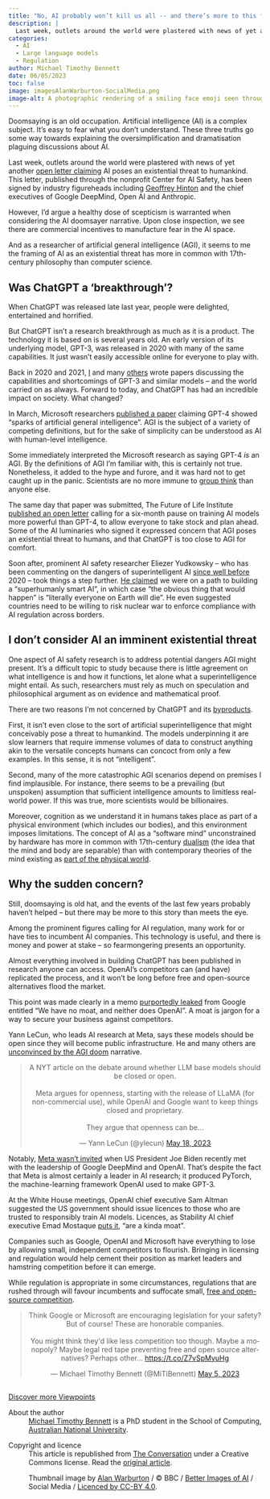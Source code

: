```yaml
---
title: "No, AI probably won’t kill us all -- and there’s more to this fear campaign than meets the eye"
description: |
  Last week, outlets around the world were plastered with news of yet another open letter claiming AI poses an existential threat to humankind. Michael Timothy Bennett argues that a healthy dose of scepticism is warranted when considering the 'AI doomsayer' narrative.     
categories:
  - AI
  - Large language models
  - Regulation
author: Michael Timothy Bennett
date: 06/05/2023
toc: false
image: imagesAlanWarburton-SocialMedia.png
image-alt: A photographic rendering of a smiling face emoji seen through a refractive glass grid, overlaid with a diagram of a neural network.
---
```

Doomsaying is an old occupation. Artificial intelligence (AI) is a complex subject. It’s easy to fear what you don’t understand. These three truths go some way towards explaining the oversimplification and dramatisation plaguing discussions about AI.

Last week, outlets around the world were plastered with news of yet another <a href="https://www.safe.ai/statement-on-ai-risk">open letter claiming</a> AI poses an existential threat to humankind. This letter, published through the nonprofit Center for AI Safety, has been signed by industry figureheads including <a href="https://theconversation.com/ai-pioneer-geoffrey-hinton-says-ai-is-a-new-form-of-intelligence-unlike-our-own-have-we-been-getting-it-wrong-this-whole-time-204911">Geoffrey Hinton</a> and the chief executives of Google DeepMind, Open AI and Anthropic.

However, I’d argue a healthy dose of scepticism is warranted when considering the AI doomsayer narrative. Upon close inspection, we see there are commercial incentives to manufacture fear in the AI space.

And as a researcher of artificial general intelligence (AGI), it seems to me the framing of AI as an existential threat has more in common with 17th-century philosophy than computer science.

## Was ChatGPT a ‘breakthrough’?
When ChatGPT was released late last year, people were delighted, entertained and horrified.

But ChatGPT isn’t a research breakthrough as much as it is a product. The technology it is based on is several years old. An early version of its underlying model, GPT-3, was released in 2020 with many of the same capabilities. It just wasn’t easily accessible online for everyone to play with.

Back in 2020 and 2021, <a href="https://ieeexplore.ieee.org/document/9495946">I</a> and many <a href="https://link.springer.com/article/10.1007/s11023-020-09548-1">others</a> wrote papers discussing the capabilities and shortcomings of GPT-3 and similar models – and the world carried on as always. Forward to today, and ChatGPT has had an incredible impact on society. What changed?

In March, Microsoft researchers <a href="https://futurism.com/gpt-4-sparks-of-agi">published a paper</a> claiming GPT-4 showed “sparks of artificial general intelligence”. AGI is the subject of a variety of competing definitions, but for the sake of simplicity can be understood as AI with human-level intelligence.

Some immediately interpreted the Microsoft research as saying GPT-4 <em>is</em> an AGI. By the definitions of AGI I’m familiar with, this is certainly not true. Nonetheless, it added to the hype and furore, and it was hard not to get caught up in the panic. Scientists are no more immune to <a href="https://link.springer.com/book/10.1007/978-3-030-36822-7">group think</a> than anyone else.

The same day that paper was submitted, The Future of Life Institute <a href="https://futureoflife.org/open-letter/pause-giant-ai-experiments/">published an open letter</a> calling for a six-month pause on training AI models more powerful than GPT-4, to allow everyone to take stock and plan ahead. Some of the AI luminaries who signed it expressed concern that AGI poses an existential threat to humans, and that ChatGPT is too close to AGI for comfort.

Soon after, prominent AI safety researcher Eliezer Yudkowsky – who has been commenting on the dangers of superintelligent AI <a href="https://intelligence.org/files/AIPosNegFactor.pdf">since well before</a> 2020 – took things a step further. <a href="https://time.com/6266923/ai-eliezer-yudkowsky-open-letter-not-enough/">He claimed</a> we were on a path to building a “superhumanly smart AI”, in which case “the obvious thing that would happen” is “literally everyone on Earth will die”. He even suggested countries need to be willing to risk nuclear war to enforce compliance with AI regulation across borders.

## I don’t consider AI an imminent existential threat

One aspect of AI safety research is to address potential dangers AGI might present. It’s a difficult topic to study because there is little agreement on what intelligence is and how it functions, let alone what a superintelligence might entail. As such, researchers must rely as much on speculation and philosophical argument as on evidence and mathematical proof.

There are two reasons I’m not concerned by ChatGPT and its <a href="https://lablab.ai/blog/what-is-babyagi-and-how-can-i-benefit-from-it">byproducts</a>.

First, it isn’t even close to the sort of artificial superintelligence that might conceivably pose a threat to humankind. The models underpinning it are slow learners that require immense volumes of data to construct anything akin to the versatile concepts humans can concoct from only a few examples. In this sense, it is not “intelligent”.

Second, many of the more catastrophic AGI scenarios depend on premises I find implausible. For instance, there seems to be a prevailing (but unspoken) assumption that sufficient intelligence amounts to limitless real-world power. If this was true, more scientists would be billionaires.

Moreover, cognition as we understand it in humans takes place as part of a physical environment (which includes our bodies), and this environment imposes limitations. The concept of AI as a “software mind” unconstrained by hardware has more in common with 17th-century <a href="https://plato.stanford.edu/entries/dualism/">dualism</a> (the idea that the mind and body are separable) than with contemporary theories of the mind existing as <a href="https://plato.stanford.edu/entries/embodied-cognition/">part of the physical world</a>.

## Why the sudden concern?

Still, doomsaying is old hat, and the events of the last few years probably haven’t helped – but there may be more to this story than meets the eye.

Among the prominent figures calling for AI regulation, many work for or have ties to incumbent AI companies. This technology is useful, and there is money and power at stake – so fearmongering presents an opportunity.

Almost everything involved in building ChatGPT has been published in research anyone can access. OpenAI’s competitors can (and have) replicated the process, and it won’t be long before free and open-source alternatives flood the market.

This point was made clearly in a memo <a href="https://www.semianalysis.com/p/google-we-have-no-moat-and-neither">purportedly leaked</a> from Google entitled “We have no moat, and neither does OpenAI”. A moat is jargon for a way to secure your business against competitors.

Yann LeCun, who leads AI research at Meta, says these models should be open since they will become public infrastructure. He and many others are <a href="https://www.businesstoday.in/technology/news/story/completely-ridiculous-metas-chief-ai-scientist-yann-lecun-dismisses-elon-musks-civilisation-destruction-fear-383371-2023-05-30">unconvinced by the AGI doom</a> narrative.

<center><blockquote class="twitter-tweet"><p lang="en" dir="ltr" >A NYT article on the debate around whether LLM base models should be closed or open.<br><br>Meta argues for openness, starting with the release of LLaMA (for non-commercial use), while OpenAI and Google want to keep things closed and proprietary.<br><br>They argue that openness can be…</p>&mdash; Yann LeCun (@ylecun) <a href="https://twitter.com/ylecun/status/1659172655663030272?ref_src=twsrc%5Etfw">May 18, 2023</a></blockquote> <script async src="https://platform.twitter.com/widgets.js" charset="utf-8"></script></center>

Notably, <a href="https://fortune.com/2023/05/05/meta-mark-zuckerberg-not-invited-ai-meeting-white-house/">Meta wasn’t invited</a> when US President Joe Biden recently met with the leadership of Google DeepMind and OpenAI. That’s despite the fact that Meta is almost certainly a leader in AI research; it produced PyTorch, the machine-learning framework OpenAI used to make GPT-3.

At the White House meetings, OpenAI chief executive Sam Altman suggested the US government should issue licences to those who are trusted to responsibly train AI models. Licences, as Stability AI chief executive Emad Mostaque <a href="https://twitter.com/EMostaque/status/1658653142429450242?s=20">puts it</a>, “are a kinda moat”.

Companies such as Google, OpenAI and Microsoft have everything to lose by allowing small, independent competitors to flourish. Bringing in licensing and regulation would help cement their position as market leaders and hamstring competition before it can emerge.

While regulation is appropriate in some circumstances, regulations that are rushed through will favour incumbents and suffocate small, <a href="https://www.forbes.com/sites/hessiejones/2023/04/19/amid-growing-call-to-pause-ai-research-laion-petitions-governments-to-keep-agi-research-open-active-and-responsible/?sh=1b21161a62e3">free and open-source competition</a>.

<center><blockquote class="twitter-tweet"><p lang="en" dir="ltr">Think Google or Microsoft are encouraging legislation for your safety? But of course! These are honorable companies.<br><br>You might think they&#39;d like less competition too though. Maybe a monopoly? Maybe legal red tape preventing free and open source alternatives? Perhaps other… <a href="https://t.co/Z7vSpMyuHg">https://t.co/Z7vSpMyuHg</a></p>&mdash; Michael Timothy Bennett (@MiTiBennett) <a href="https://twitter.com/MiTiBennett/status/1654357631514079233?ref_src=twsrc%5Etfw">May 5, 2023</a></blockquote> <script async src="https://platform.twitter.com/widgets.js" charset="utf-8"></script></center>

<!-- Below is The Conversation's page counter tag. Please DO NOT REMOVE. -->

<img src="https://counter.theconversation.com/content/206614/count.gif?distributor=republish-lightbox-basic" alt="The Conversation" width="1" height="1" style="border: none !important; box-shadow: none !important; margin: 0 !important; max-height: 1px !important; max-width: 1px !important; min-height: 1px !important; min-width: 1px !important; opacity: 0 !important; outline: none !important; padding: 0 !important" referrerpolicy="no-referrer-when-downgrade" />

<!-- End of code. If you don't see any code above, please get new code from the Advanced tab after you click the republish button. The page counter does not collect any personal data. More info: https://theconversation.com/republishing-guidelines -->

::: {.article-btn}
[Discover more Viewpoints](/viewpoints/index.qmd)
:::

::: {.further-info}
::: grid
::: {.g-col-12 .g-col-md-12}
About the author
: <a href="https://theconversation.com/profiles/michael-timothy-bennett-1283108">Michael Timothy Bennett</a> is a PhD student in the School of Computing, <a href="https://theconversation.com/institutions/australian-national-university-877">Australian National University</a>.
:::
::: {.g-col-12 .g-col-md-12}
Copyright and licence
: This article is republished from <a href="https://theconversation.com">The Conversation</a> under a Creative Commons license. Read the <a href="https://theconversation.com/no-ai-probably-wont-kill-us-all-and-theres-more-to-this-fear-campaign-than-meets-the-eye-206614">original article</a>.

: Thumbnail image by <a href="https://alanwarburton.co.uk/">Alan Warburton</a> / © BBC / <a href="https://www.betterimagesofai.org">Better Images of AI</a> / Social Media / <a href="https://creativecommons.org/licenses/by/4.0/">Licenced by CC-BY 4.0</a>.
:::
:::
:::